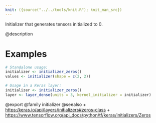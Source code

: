 ```yaml
---
knit: ({source("../../tools/knit.R"); knit_man_src})
---
```

Initializer that generates tensors initialized to 0.

@description

# Examples
```r
# Standalone usage:
initializer <- initializer_zeros()
values <- initializer(shape = c(2, 2))
```

```r
# Usage in a Keras layer:
initializer <- initializer_zeros()
layer <- layer_dense(units = 3, kernel_initializer = initializer)
```

@export
@family initializer
@seealso
+ <https:/keras.io/api/layers/initializers#zeros-class>
+ <https://www.tensorflow.org/api_docs/python/tf/keras/initializers/Zeros>
